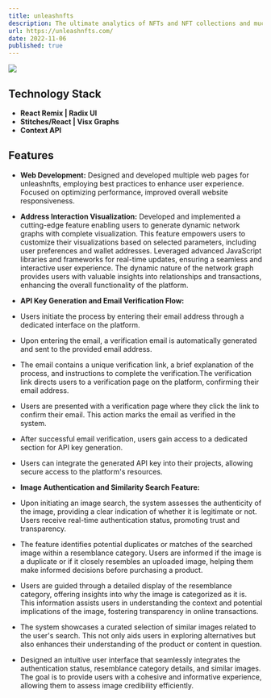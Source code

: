 ```yaml
---
title: unleashnfts
description: The ultimate analytics of NFTs and NFT collections and much more!
url: https://unleashnfts.com/
date: 2022-11-06
published: true
---
```


[![](/unleashnfts.png)](https://unleashnfts.com/)

## Technology Stack

- **React Remix | Radix UI**
- **Stitches/React | Visx Graphs**
- **Context API**

## Features

- **Web Development:** Designed and developed multiple web pages for unleashnfts, employing best practices to enhance user experience. Focused on optimizing performance, improved overall website responsiveness.
- **Address Interaction Visualization:** Developed and implemented a cutting-edge feature enabling users to generate dynamic network graphs with complete visualization. This feature empowers users to customize their visualizations based on selected parameters, including user preferences and wallet addresses. Leveraged advanced JavaScript libraries and frameworks for real-time updates, ensuring a seamless and interactive user experience. The dynamic nature of the network graph provides users with valuable insights into relationships and transactions, enhancing the overall functionality of the platform.
- **API Key Generation and Email Verification Flow:**
- Users initiate the process by entering their email address through a dedicated interface on the platform.
- Upon entering the email, a verification email is automatically generated and sent to the provided email address.
- The email contains a unique verification link, a brief explanation of the process, and instructions to complete the verification.The verification link directs users to a verification page on the platform, confirming their email address.
- Users are presented with a verification page where they click the link to confirm their email. This action marks the email as verified in the system.
- After successful email verification, users gain access to a dedicated section for API key generation.
- Users can integrate the generated API key into their projects, allowing secure access to the platform's resources.

- **Image Authentication and Similarity Search Feature:** 
- Upon initiating an image search, the system assesses the authenticity of the image, providing a clear indication of whether it is legitimate or not. Users receive real-time authentication status, promoting trust and transparency.
- The feature identifies potential duplicates or matches of the searched image within a resemblance category. Users are informed if the image is a duplicate or if it closely resembles an uploaded image, helping them make informed decisions before purchasing a product.
- Users are guided through a detailed display of the resemblance category, offering insights into why the image is categorized as it is. This information assists users in understanding the context and potential implications of the image, fostering transparency in online transactions.
- The system showcases a curated selection of similar images related to the user's search. This not only aids users in exploring alternatives but also enhances their understanding of the product or content in question.
- Designed an intuitive user interface that seamlessly integrates the authentication status, resemblance category details, and similar images. The goal is to provide users with a cohesive and informative experience, allowing them to assess image credibility efficiently.

